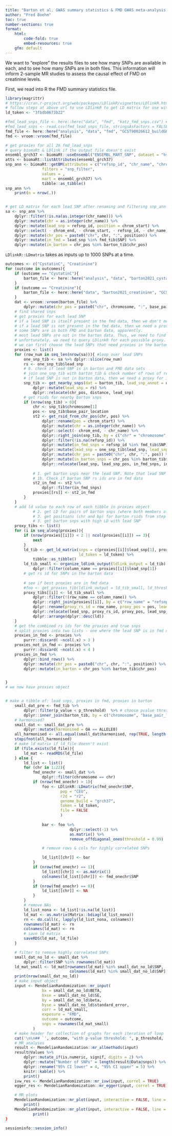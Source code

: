 ```yaml
---
title: "Barton et al. GWAS summary statistics & FMD GWAS meta-analysis summary statistics"
author: "Fred Boehm"
toc: true
number-sections: true
format: 
    html:
        code-fold: true
        embed-resources: true
    gfm: default
---
```


We want to "explore" the results files to see how many SNPs are available in each, and to see 
how many SNPs are in both files. This information will inform 2-sample MR studies to 
assess the causal effect of FMD on creatinine levels.

First, we read into R the FMD summary statistics file.



```r
library(magrittr)
# https://cran.r-project.org/web/packages/LDlinkR/vignettes/LDlinkR.html
# follow steps at above url to use LDlinkR to get LD matrix for use with MendelianRandomization R pkg
ld_token <- "3fbdb0673b22"

```


```r
#fmd_lead_snps_file <- here::here("data", "fmd", "katz_fmd_snps.csv") # snps from Katz et al. 2022 Supp Info Table SII.
#fmd_lead_snps <- read.csv(fmd_lead_snps_file, stringsAsFactors = FALSE, header = FALSE) %>% as.character()
fmd_file <- here::here("analysis", "data", "fmd", "GCST90026612_buildGRCh37.tsv")
fmd <- vroom::vroom(fmd_file) 
```


```r
# get proxies for all 26 fmd_lead_snps
# query biomaRt & LDlink if the output file doesn't exist
ensembl_grch37 <- biomaRt::useEnsembl("ENSEMBL_MART_SNP", dataset = "hsapiens_snp", GRCh = 37)
atts <- biomaRt::listAttributes(ensembl_grch37)
snp_ann <- biomaRt::getBM(attributes = c("refsnp_id", "chr_name", "chrom_start", "chrom_end"),
                filters = "snp_filter",
                values = ,
                mart = ensembl_grch37) %>%
                tibble::as_tibble()
snp_ann %>%
    print(n = nrow(.))   


# get LD matrix for each lead SNP after renaming and filtering snp_ann to only include SNPs with a chromosome number
sa <- snp_ann %>%
    dplyr::filter(!is.na(as.integer(chr_name))) %>%
    dplyr::mutate(chr = as.integer(chr_name)) %>%
    dplyr::mutate(lead_snp = refsnp_id, position = chrom_start) %>%
    dplyr::select( - chrom_end, - chrom_start, - refsnp_id, - chr_name) %>%
    dplyr::mutate(chr_pos = paste0("chr", chr, ":", position)) %>%
    dplyr::mutate(in_fmd = lead_snp %in% fmd_tib$SNP) %>%
    dplyr::mutate(in_barton = chr_pos %in% barton_tib$chr_pos) 
```




`LDlinkR::LDmatrix` takes as inputs up to 1000 SNPs at a time.



```r
outcomes <- c("CystatinC", "Creatinine")
for (outcome in outcomes){
    if (outcome == "CystatinC"){
        barton_file <- here::here("analysis", "data", "barton2021_cystatinC", "GCST90025945_buildGRCh37.tsv")
    }
    if (outcome == "Creatinine"){
        barton_file <- here::here("data", "barton2021_creatinine", "GCST90025946_buildGRCh37.tsv")
    }
    dat <- vroom::vroom(barton_file) %>%
        dplyr::mutate(chr_pos = paste0("chr", chromosome, ":", base_pair_location))
    # find shared snps
    # get proxies for each lead SNP
    # if a lead SNP is itself present in the fmd data, then we don't need a proxy for it in the FMD data
    # if a lead SNP is not present in the fmd data, then we need a proxy for it from the FMD data
    # some SNPs are in both FMD and barton data, apparently.
    # most lead SNPs are not in the barton data. Thus, we need to find proxies for them that are in the barton data.
    # unfortunately, we need to query LDlinkR for each possible proxy. We can limit to nearby SNPs in high LD. That is, 
    # we can first choose the lead SNPs that need proxies in the barton data, then choose the proxies for those lead SNPs (ie, from the barton SNPs)
    proxies <- list()
    for (row_num in seq_len(nrow(sa))){ #loop over lead SNPs
        one_snp_tib <- sa %>% dplyr::slice(row_num)
        rs <- one_snp_tib$lead_snp
        # 0. check if lead SNP is in barton and FMD data sets
        # join one_snp_tib with barton_tib & check number of rows of result
        # if lead SNP is not in barton data, then we need a proxy for it 
        snp_tib <- get_nearby_snps(dat = barton_tib, lead_snp_annot = one_snp_tib) %>%
            dplyr::mutate(lead_snp = rs) %>%
            dplyr::relocate(chr_pos, distance, lead_snp)
        # get rsids for nearby barton snps
        if (nrow(snp_tib) > 0){
            chr <- snp_tib$chromosome[1]
            pos <- snp_tib$base_pair_location
            st2 <- get_rsid_from_chr_pos(chr, pos) %>%
                dplyr::rename(pos = chrom_start) %>%
                dplyr::mutate(chr = as.integer(chr_name)) %>%
                dplyr::select(- chrom_end, - chr_name) %>%
                dplyr::right_join(snp_tib, by = c("chr" = "chromosome", "pos" = "base_pair_location")) %>%
                dplyr::filter(!is.na(refsnp_id)) %>%
                dplyr::mutate(in_fmd_snps = refsnp_id %in% fmd_tib$SNP) %>%
                dplyr::mutate(lead_snp = one_snp_tib$lead_snp, lead_snp_pos = one_snp_tib$position) %>%
                dplyr::mutate(chr_pos = paste0("chr", chr, ":", pos)) %>%
                dplyr::mutate(in_barton_snps = chr_pos %in% barton_tib$chr_pos) %>%
                dplyr::relocate(lead_snp, lead_snp_pos, in_fmd_snps, in_barton_snps)
                
            # 1. get barton snps near the lead SNP. Note that lead SNP is taken from fmd data
            # 1b. Check if barton SNP rs ids are in fmd data
            st2_in_fmd <- st2 %>%
                dplyr::filter(in_fmd_snps)
            proxies[[rs]] <- st2_in_fmd
        }
    }
    # add ld value to each row of each tibble in proxies object
            # 2. get LD for pairs of barton snps (where both members of pair are near lead SNP) - note that the LDlinkR output has rs ids only.
            # 3. get positions (chr and bp) for barton rsids from step 2
            # 3. get barton snps with high LD with lead SNP
    proxy_tibs <- list()
    for (i in seq_along(proxies)){
        if (nrow(proxies[[i]]) < 2 || ncol(proxies[[i]]) == 3){
            next
        }
        ld_tib <- get_ld_matrix(snps = c(proxies[[i]]$lead_snp[1], proxies[[i]]$refsnp_id), 
                                ld_token = ld_token) %>%
            tibble::as_tibble()    
        ld_tib_small <- organize_ldlink_output(ldlink_output = ld_tib) %>%
            dplyr::filter(column_name == proxies[[i]]$lead_snp[1])
        # get rs id for SNPs in the barton data
        
        # see if best proxies are in fmd data 
        #foo <- get_proxies_tib(ldlink_output = ld_tib_small, ld_threshold = 0.8)
        proxy_tibs[[i]] <- ld_tib_small %>%
            dplyr::filter(!(row_name == column_name)) %>%
            dplyr::right_join(proxies[[i]], by = c("row_name" = "refsnp_id", "column_name" = "lead_snp")) %>%
            dplyr::rename(proxy_rs_id = row_name, proxy_pos = pos, lead_snp = column_name, ld = value) %>%
            dplyr::relocate(lead_snp, proxy_rs_id, proxy_pos, lead_snp_pos, in_fmd_snps, .after = 1) %>%
            dplyr::arrange(dplyr::desc(ld))
    }
    # get the combined rs ids for the proxies and true snps
    # split proxies into two lists - one where the lead SNP is in fmd data; the other not
    proxies_in_fmd <- proxies %>%
        purrr::discard( ~ncol(.x) > 3 )
    proxies_not_in_fmd <- proxies %>%
        purrr::discard( ~ncol(.x) < 4 )
    proxies_in_fmd %>%
        dplyr::bind_rows() %>%
        dplyr::mutate(chr_pos = paste0("chr", chr, ":", position)) %>%
        dplyr::mutate(in_barton = chr_pos %in% barton_tib$chr_pos)


}
# we now have proxies object


# make a tibble of: lead snps, proxies in fmd, proxies in barton
    small_dat_pre <- fmd_tib %>%
        dplyr::filter(p_value < p_threshold)  %>% # choose pvalue threshold     
        dplyr::inner_join(barton_tib, by = c("chromosome", "base_pair_location"))
    # harmonised? 
    small_dat <- small_dat_pre %>%
        dplyr::mutate(harmonised = OA == ALLELE0)
    all_harmonised <- all.equal(small_dat$harmonised, rep(TRUE, length(small_dat$harmonised)))
    stopifnot(all_harmonised)
    # make ld matrix if ld_file doesn't exist
    if (file.exists(ld_file)){
        ld_mat <- readRDS(ld_file)
    } else {
        ld_list <- list()
        for (chr in 1:22){
            fmd_onechr <- small_dat %>%
                dplyr::filter(chromosome == chr)
            if (nrow(fmd_onechr) > 1){
                foo <- LDlinkR::LDmatrix(fmd_onechr$SNP, 
                        pop = "CEU", 
                        r2d = "r2", 
                        genome_build = "grch37",
                        token = ld_token, 
                        file = FALSE
                        ) 
                
                bar <- foo %>% 
                            dplyr::select(-1) %>%
                            as.matrix() %>%
                            remove_offdiagonal_ones(threshold = 0.99)

                # remove rows & cols for highly correlated SNPs 

                ld_list[[chr]] <- bar
            }
            if (nrow(fmd_onechr) == 1){
                ld_list[[chr]] <- as.matrix(1)
                colnames(ld_list[[chr]]) <- fmd_onechr$SNP      
            }
            if (nrow(fmd_onechr) == 0){
                ld_list[[chr]] <- NA
            }
        }
        # remove NAs
        ld_list_nona <- ld_list[!is.na(ld_list)]
        ld_mat <- as.matrix(Matrix::bdiag(ld_list_nona))
        rn <- do.call(c, lapply(ld_list_nona, colnames))
        rownames(ld_mat) <- rn
        colnames(ld_mat) <- rn
        # save ld matrix
        saveRDS(ld_mat, ld_file)
    }

    # filter to remove highly correlated SNPs
    small_dat_no_ld <- small_dat %>%
        dplyr::filter(SNP %in% rownames(ld_mat))
    ld_mat_small <- ld_mat[rownames(ld_mat) %in% small_dat_no_ld$SNP, 
                            colnames(ld_mat) %in% small_dat_no_ld$SNP]
    print(nrow(small_dat_no_ld))
    # make input object
    input <- MendelianRandomization::mr_input(
                bx = small_dat_no_ld$BETA, 
                bxse = small_dat_no_ld$SE, 
                by = small_dat_no_ld$beta, 
                byse = small_dat_no_ld$standard_error,
                corr = ld_mat_small,
                exposure = "FMD",
                outcome = outcome,
                snps = rownames(ld_mat_small)
            )
    # make header for collection of graphs for each iteration of loop
    cat('\n\n## `', outcome, "with p-value threshold: ", p_threshold, '`\n\n')    
    # MR analyses   
    result <- MendelianRandomization::mr_allmethods(input)
    result@Values %>% 
        dplyr::mutate_if(is.numeric, signif, digits = 2) %>%
        dplyr::mutate("Number of SNPs" = length(result@Data@snps)) %>%
        dplyr::rename("95% CI lower" = 4, "95% CI upper" = 5) %>%
        knitr::kable() %>%
        print()
    ivw_res <- MendelianRandomization::mr_ivw(input, correl = TRUE)
    egger_res <- MendelianRandomization::mr_egger(input, correl = TRUE)

    # MR plots
    MendelianRandomization::mr_plot(input, interactive = FALSE, line = "ivw", labels = TRUE, orientate = TRUE) %>%
        print()
    MendelianRandomization::mr_plot(input, interactive = FALSE, line = "egger", labels = TRUE, orientate = TRUE) %>%
            print()
}
```

```r
sessioninfo::session_info()

```

